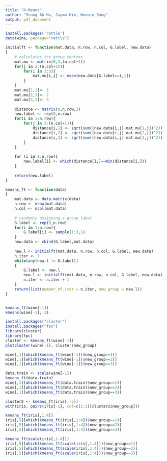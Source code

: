 ```yaml
---
title: "K-Means"
author: "Seung Ah Ha, Jaymo Kim, Wonbin Song"
output: pdf_document
---
```



```r
install.packages('rattle')
data(wine, package="rattle")

initialft <- function(mat.data, n.row, n.col, G.label, new.data)
{
    # calculates the group centres
    mat.mu <- matrix(0,3,(n.col+1))
    for(j in 2:(n.col+1)){
        for(i in 1:3){
            mat.mu[i,j] <- mean(new.data[G.label==i,j])
        }
    }
    mat.mu[1,1]<- 1
    mat.mu[2,1]<- 2
    mat.mu[3,1]<- 3
    
    distance <- matrix(0,n.row,3)
    new.label <- rep(0,n.row)
    for(i in 1:n.row){
        for(j in 2:(n.col+1)){
            distance[i,1] <- sqrt(sum((new.data[i,j]-mat.mu[1,j])^2))
            distance[i,2] <- sqrt(sum((new.data[i,j]-mat.mu[2,j])^2))
            distance[i,3] <- sqrt(sum((new.data[i,j]-mat.mu[3,j])^2))
        }
    }
    
    for (i in 1:n.row){
        new.label[i] <- which(distance[i,]==min(distance[i,]))
    }
    
    return(new.label)
}

kmeans_ft <- function(data)
{
    mat.data <- data.matrix(data)
    n.row <- nrow(mat.data)
    n.col <- ncol(mat.data)
    
    # randomly assigning a group label
    G.label <- rep(0,n.row)
    for(i in 1:n.row){
        G.label[i] <- sample(1:3,1)
    }
    new.data <- cbind(G.label,mat.data)
    
    new.l <- initialft(mat.data, n.row, n.col, G.label, new.data)
    n.iter <- 1
    while(any(new.l != G.label))
    {
        G.label <- new.l
        new.l <- initialft(mat.data, n.row, n.col, G.label, new.data)
        n.iter <- n.iter + 1
    }
    return(list(number_of_iter = n.iter, new_group = new.l))
}


kmeans_ft(wine[-1]) 
kmeans(wine[-1], 3)

install.packages("cluster")
install.packages("fpc")
library(cluster)
library(fpc)
cluster <- kmeans_ft(wine[-1])
plotcluster(wine[-1], cluster$new_group)

wine[,1][which(kmeans_ft(wine[-1])$new_group==1)]
wine[,1][which(kmeans_ft(wine[-1])$new_group==2)]
wine[,1][which(kmeans_ft(wine[-1])$new_group==3)]

data.train <- scale(wine[-1])
kmeans_ft(data.train)
wine[,1][which(kmeans_ft(data.train)$new_group==1)]
wine[,1][which(kmeans_ft(data.train)$new_group==2)]
wine[,1][which(kmeans_ft(data.train)$new_group==3)]

cluster2 <- kmeans_ft(iris[,-5])
with(iris, pairs(iris[-5], col=c(1:3)[cluster2$new_group])) 

kmeans_ft(iris[,1:4])
iris[,5][which(kmeans_ft(iris[,1:4])$new_group==1)]
iris[,5][which(kmeans_ft(iris[,1:4])$new_group==2)]
iris[,5][which(kmeans_ft(iris[,1:4])$new_group==3)]

kmeans_ft(scale(iris[,1:4]))
iris[,5][which(kmeans_ft(scale(iris[,1:4]))$new_group==1)]
iris[,5][which(kmeans_ft(scale(iris[,1:4]))$new_group==2)]
iris[,5][which(kmeans_ft(scale(iris[,1:4]))$new_group==3)]
```

